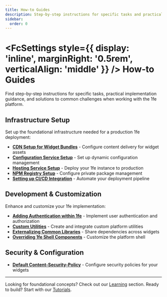 ```yaml
---
title: How-to Guides
description: Step-by-step instructions for specific tasks and practical implementation guidance
sidebar:
  order: 0
---
```



# <FcSettings style={{ display: 'inline', marginRight: '0.5rem', verticalAlign: 'middle' }} /> How-to Guides

Find step-by-step instructions for specific tasks, practical implementation guidance, and solutions to common challenges when working with the 1fe platform.

## Infrastructure Setup

Set up the foundational infrastructure needed for a production 1fe deployment:

- **[CDN Setup for Widget Bundles](/how-to-guides/infrastructure-setup/cdn-setup/)** - Configure content delivery for widget assets
- **[Configuration Service Setup](/how-to-guides/infrastructure-setup/configuration-setup/)** - Set up dynamic configuration management
- **[Hosting Service Setup](/how-to-guides/infrastructure-setup/hosting-setup/)** - Deploy your 1fe instance to production
- **[NPM Registry Setup](/how-to-guides/infrastructure-setup/npm-registry-setup/)** - Configure private package management
- **[Setting up CI/CD Integration](/how-to-guides/infrastructure-setup/project-setup/)** - Automate your deployment pipeline

## Development & Customization

Enhance and customize your 1fe implementation:

- **[Adding Authentication within 1fe](/how-to-guides/authentication/)** - Implement user authentication and authorization
- **[Custom Utilities](/how-to-guides/custom-utilities/)** - Create and integrate custom platform utilities
- **[Externalizing Common Libraries](/how-to-guides/externalizing-libraries/)** - Share dependencies across widgets
- **[Overriding 1fe Shell Components](/how-to-guides/override-shell-components/)** - Customize the platform shell

## Security & Configuration

- **[Default Content-Security-Policy](/how-to-guides/default-csp/)** - Configure security policies for your widgets

---

Looking for foundational concepts? Check out our [Learning](/learning/) section. Ready to build? Start with our [Tutorials](/tutorials/).